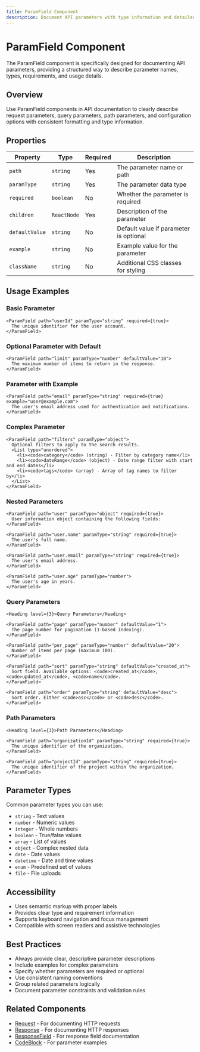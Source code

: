 ```yaml
---
title: ParamField Component
description: Document API parameters with type information and detailed descriptions
---
```


# ParamField Component

The ParamField component is specifically designed for documenting API parameters, providing a structured way to describe parameter names, types, requirements, and usage details.

## Overview

Use ParamField components in API documentation to clearly describe request parameters, query parameters, path parameters, and configuration options with consistent formatting and type information.

## Properties

| Property | Type | Required | Description |
|----------|------|----------|-------------|
| `path` | `string` | Yes | The parameter name or path |
| `paramType` | `string` | Yes | The parameter data type |
| `required` | `boolean` | No | Whether the parameter is required |
| `children` | `ReactNode` | Yes | Description of the parameter |
| `defaultValue` | `string` | No | Default value if parameter is optional |
| `example` | `string` | No | Example value for the parameter |
| `className` | `string` | No | Additional CSS classes for styling |

## Usage Examples

### Basic Parameter

```mdx
<ParamField path="userId" paramType="string" required={true}>
  The unique identifier for the user account.
</ParamField>
```

### Optional Parameter with Default

```mdx
<ParamField path="limit" paramType="number" defaultValue="10">
  The maximum number of items to return in the response.
</ParamField>
```

### Parameter with Example

```mdx
<ParamField path="email" paramType="string" required={true} example="user@example.com">
  The user's email address used for authentication and notifications.
</ParamField>
```

### Complex Parameter

```mdx
<ParamField path="filters" paramType="object">
  Optional filters to apply to the search results.
  <List type="unordered">
    <li><code>category</code> (string) - Filter by category name</li>
    <li><code>dateRange</code> (object) - Date range filter with start and end dates</li>
    <li><code>tags</code> (array) - Array of tag names to filter by</li>
  </List>
</ParamField>
```

### Nested Parameters

```mdx
<ParamField path="user" paramType="object" required={true}>
  User information object containing the following fields:
</ParamField>

<ParamField path="user.name" paramType="string" required={true}>
  The user's full name.
</ParamField>

<ParamField path="user.email" paramType="string" required={true}>
  The user's email address.
</ParamField>

<ParamField path="user.age" paramType="number">
  The user's age in years.
</ParamField>
```

### Query Parameters

```mdx
<Heading level={3}>Query Parameters</Heading>

<ParamField path="page" paramType="number" defaultValue="1">
  The page number for pagination (1-based indexing).
</ParamField>

<ParamField path="per_page" paramType="number" defaultValue="20">
  Number of items per page (maximum 100).
</ParamField>

<ParamField path="sort" paramType="string" defaultValue="created_at">
  Sort field. Available options: <code>created_at</code>, <code>updated_at</code>, <code>name</code>.
</ParamField>

<ParamField path="order" paramType="string" defaultValue="desc">
  Sort order. Either <code>asc</code> or <code>desc</code>.
</ParamField>
```

### Path Parameters

```mdx
<Heading level={3}>Path Parameters</Heading>

<ParamField path="organizationId" paramType="string" required={true}>
  The unique identifier of the organization.
</ParamField>

<ParamField path="projectId" paramType="string" required={true}>
  The unique identifier of the project within the organization.
</ParamField>
```

## Parameter Types

Common parameter types you can use:

- `string` - Text values
- `number` - Numeric values
- `integer` - Whole numbers
- `boolean` - True/false values
- `array` - List of values
- `object` - Complex nested data
- `date` - Date values
- `datetime` - Date and time values
- `enum` - Predefined set of values
- `file` - File uploads

## Accessibility

- Uses semantic markup with proper labels
- Provides clear type and requirement information
- Supports keyboard navigation and focus management
- Compatible with screen readers and assistive technologies

## Best Practices

- Always provide clear, descriptive parameter descriptions
- Include examples for complex parameters
- Specify whether parameters are required or optional
- Use consistent naming conventions
- Group related parameters logically
- Document parameter constraints and validation rules

## Related Components

- [Request](/components/request) - For documenting HTTP requests
- [Response](/components/response) - For documenting HTTP responses
- [ResponseField](/components/responsefield) - For response field documentation
- [CodeBlock](/components/codeblock) - For parameter examples
